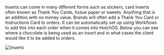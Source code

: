 Inserts can come in many different forms such as stickers, card inserts often known as Thank You Cards, tissue paper or sweets. Anything that is an addition with no money value. Brands will often add a Thank You Card or Instructions Card to orders. It can be automatically set up using Workflows to add this into each order when it comes into HutchOS. Below you can see where a chocolate is being used as an insert and in what cases the client would like it to be added to orders.

<img src="/images/inserts.png" alt="Inserts" />
